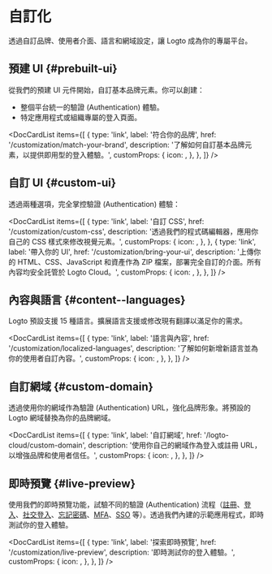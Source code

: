
# 自訂化

透過自訂品牌、使用者介面、語言和網域設定，讓 Logto 成為你的專屬平台。

## 預建 UI \{#prebuilt-ui}

從我們的預建 UI 元件開始，自訂基本品牌元素。你可以創建：

- 整個平台統一的驗證 (Authentication) 體驗。
- 特定應用程式或組織專屬的登入頁面。

<DocCardList
  items={[
    {
      type: 'link',
      label: '符合你的品牌',
      href: '/customization/match-your-brand',
      description: '了解如何自訂基本品牌元素，以提供即用型的登入體驗。',
      customProps: {
        icon: <CustomizationIcon />,
      },
    },
  ]}
/>

## 自訂 UI \{#custom-ui}

透過兩種選項，完全掌控驗證 (Authentication) 體驗：

<DocCardList
  items={[
    {
      type: 'link',
      label: '自訂 CSS',
      href: '/customization/custom-css',
      description: '透過我們的程式碼編輯器，應用你自己的 CSS 樣式來修改視覺元素。',
      customProps: {
        icon: <BrushIcon />,
      },
    },
    {
      type: 'link',
      label: '帶入你的 UI',
      href: '/customization/bring-your-ui',
      description:
        '上傳你的 HTML、CSS、JavaScript 和資產作為 ZIP 檔案，部署完全自訂的介面。所有內容均安全託管於 Logto Cloud。',
      customProps: {
        icon: <FlaskIcon />,
      },
    },
  ]}
/>

## 內容與語言 \{#content--languages}

Logto 預設支援 15 種語言。擴展語言支援或修改現有翻譯以滿足你的需求。

<DocCardList
  items={[
    {
      type: 'link',
      label: '語言與內容',
      href: '/customization/localized-languages',
      description: '了解如何新增新語言並為你的使用者自訂內容。',
      customProps: {
        icon: <LanguagesIcon />,
      },
    },
  ]}
/>

## 自訂網域 \{#custom-domain}

透過使用你的網域作為驗證 (Authentication) URL，強化品牌形象。將預設的 Logto 網域替換為你的品牌網域。

<DocCardList
  items={[
    {
      type: 'link',
      label: '自訂網域',
      href: '/logto-cloud/custom-domain',
      description: '使用你自己的網域作為登入或註冊 URL，以增強品牌和使用者信任。',
      customProps: {
        icon: <UserFlowIcon />,
      },
    },
  ]}
/>

## 即時預覽 \{#live-preview}

使用我們的即時預覽功能，試驗不同的驗證 (Authentication) 流程（[註冊](/end-user-flows/sign-up-and-sign-in/sign-up)、[登入](/end-user-flows/sign-up-and-sign-in/sign-in)、[社交登入](/end-user-flows/sign-up-and-sign-in/social-sign-in)、[忘記密碼](/end-user-flows/sign-up-and-sign-in/reset-password)、[MFA](/end-user-flows/mfa)、[SSO](/end-user-flows/enterprise-sso) 等）。透過我們內建的示範應用程式，即時測試你的登入體驗。

<DocCardList
  items={[
    {
      type: 'link',
      label: '探索即時預覽',
      href: '/customization/live-preview',
      description: '即時測試你的登入體驗。',
      customProps: {
        icon: <StartIcon />,
      },
    },
  ]}
/>
